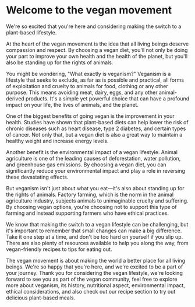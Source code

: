 # Welcome to the vegan movement

We're so excited that you're here and considering making the switch to a plant-based lifestyle.

At the heart of the vegan movement is the idea that all living beings deserve compassion and respect. By choosing a vegan diet, you'll not only be doing your part to improve your own health and the health of the planet, but you'll also be standing up for the rights of animals.

You might be wondering, "What exactly is veganism?" Veganism is a lifestyle that seeks to exclude, as far as is possible and practical, all forms of exploitation and cruelty to animals for food, clothing or any other purpose. This means avoiding meat, dairy, eggs, and any other animal-derived products. It's a simple yet powerful choice that can have a profound impact on your life, the lives of animals, and the planet.

One of the biggest benefits of going vegan is the improvement in your health. Studies have shown that plant-based diets can help lower the risk of chronic diseases such as heart disease, type 2 diabetes, and certain types of cancer. Not only that, but a vegan diet is also a great way to maintain a healthy weight and increase energy levels.

Another benefit is the environmental impact of a vegan lifestyle. Animal agriculture is one of the leading causes of deforestation, water pollution, and greenhouse gas emissions. By choosing a vegan diet, you can significantly reduce your environmental impact and play a role in reversing these devastating effects.

But veganism isn't just about what you eat—it's also about standing up for the rights of animals. Factory farming, which is the norm in the animal agriculture industry, subjects animals to unimaginable cruelty and suffering. By choosing vegan options, you're choosing not to support this type of farming and instead supporting farmers who have ethical practices.

We know that making the switch to a vegan lifestyle can be challenging, but it's important to remember that small changes can make a big difference. Take it one step at a time, and don't be too hard on yourself if you slip up. There are also plenty of resources available to help you along the way, from vegan-friendly recipes to tips for eating out.

The vegan movement is about making the world a better place for all living beings. We're so happy that you're here, and we're excited to be a part of your journey. Thank you for considering the vegan lifestyle, we're looking forward to see you as part of the vegan community, feel free to explore more about veganism, its history, nutritional aspect, environmental impact, ethical considerations, and also check out our recipe section to try out delicious plant-based meals.